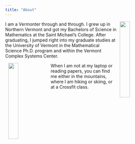 ```yaml
---
title: "About"
---
```


<img src="/images/roboctopus.jpg" width="25%" hspace="10" align="right">
I am a Vermonter through and through. I grew up in Northern Vermont and got my Bachelors of Science in Mathematics at the Saint Michael's College. After graduating, I jumped right into my graduate studies at the University of Vermont in the Mathematical Science Ph.D. program and within the Vermont Complex Systems Center. 




<img src="/images/mountain.jpg" width="25%" hspace="10" align="left">

When I am not at my laptop or reading papers, you can find me either in the mountains, where I am hiking or skiing, or at a Crossfit class. 





